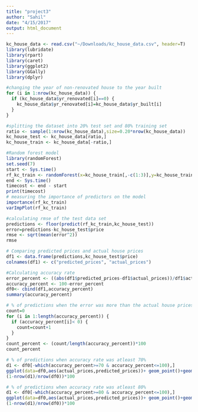 ```yaml
---
title: "project3"
author: "Sahil"
date: "4/15/2017"
output: html_document
---
```


```r
kc_house_data <- read.csv("~/Downloads/kc_house_data.csv", header=T)
library(lubridate)
library(rpart)
library(caret)
library(ggplot2)
library(GGally)
library(dplyr)
```

```r
#changing the year of non-renovated house to the year built
for (i in 1:nrow(kc_house_data)) {
  if (kc_house_data$yr_renovated[i]==0) {
    kc_house_data$yr_renovated[i]=kc_house_data$yr_built[i]
  }
}
```

```r
#splitting the dataset into 20% test set and 80% training set
ratio <- sample(1:nrow(kc_house_data),size=0.20*nrow(kc_house_data))
kc_house_test <- kc_house_data[ratio,]
kc_house_train <- kc_house_data[-ratio,]
```



```r
#Random forest model
library(randomForest)
set.seed(7)
start <- Sys.time()
rf_kc_train <- randomForest(x=kc_house_train[,-c(1:3)],y=kc_house_train$price,data= kc_house_train,mtry=12,importance=T,scale=T)
end <- Sys.time()
timecost <- end - start
print(timecost)
# measuring the importance of predictors on the model
importance(rf_kc_train)
varImpPlot(rf_kc_train)

```

```r
#calculating rmse of the test data set
predictions <- floor(predict(rf_kc_train,kc_house_test))
error=predictions-kc_house_test$price
rmse <- sqrt(mean(error^2))
rmse
```

```r
# Comparing predicted prices and actual house prices 
df1 <- data.frame(predictions,kc_house_test$price)
colnames(df1) <- c("predicted_prices", "actual_prices")

#Calculating accuracy rate
error_percent <- ((abs(df1$predicted_prices-df1$actual_prices))/df1$actual_prices)*100
accuracy_percent <- 100-error_percent
df0<- cbind(df1,accuracy_percent)
summary(accuracy_percent)
```

```r
# % of predictions when the error was more than the actual house prices
count=0
for (i in 1:length(accuracy_percent)) {
  if (accuracy_percent[i]< 0) {
    count=count+1
  }
}
count_percent <- (count/length(accuracy_percent))*100
count_percent

# % of predictions when accuracy rate was atleast 70%
d1 <- df0[-which(accuracy_percent>=70 & accuracy_percent<=100),]
ggplot(data=df0,aes(actual_prices,predicted_prices))+ geom_point()+geom_abline()
(1-nrow(d1)/nrow(df0))*100

# % of predictions when accuracy rate was atleast 80%
d1 <- df0[-which(accuracy_percent>=80 & accuracy_percent<=100),]
ggplot(data=df0,aes(actual_prices,predicted_prices))+ geom_point()+geom_abline()
(1-nrow(d1)/nrow(df0))*100


```